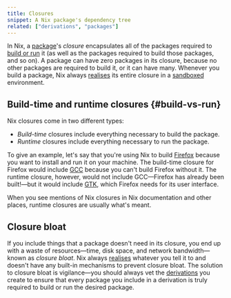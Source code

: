 ```yaml
---
title: Closures
snippet: A Nix package's dependency tree
related: ["derivations", "packages"]
---
```


In Nix, a [package]'s *closure* encapsulates all of the packages required to [build or run](#build-vs-run) it (as well as the packages required to build those packages, and so on).
A package can have zero packages in its closure, because no other packages are required to build it, or it can have many.
Whenever you build a package, Nix always [realises] its entire closure in a [sandboxed] environment.

## Build-time and runtime closures \{#build-vs-run}

Nix closures come in two different types:

- *Build-time* closures include everything necessary to build the package.
- *Runtime* closures include everything necessary to run the package.

To give an example, let's say that you're using Nix to build [Firefox] because you want to install and run it on your machine.
The build-time closure for Firefox would include [GCC] because you can't build Firefox without it.
The runtime closure, however, would not include GCC&mdash;Firefox has already been built!&mdash;but it would include [GTK], which Firefox needs for its user interface.

When you see mentions of Nix closures in Nix documentation and other places, runtime closures are usually what's meant.

## Closure bloat

If you include things that a package doesn't need in its closure, you end up with a waste of resources&mdash;time, disk space, and network bandwidth&mdash;known as *closure bloat*.
Nix always [realises] whatever you tell it to and doesn't have any built-in mechanisms to prevent closure bloat.
The solution to closure bloat is vigilance&mdash;you should always vet the [derivations] you create to ensure that every package you include in a derivation is truly required to build or run the desired package.

[derivations]: /concepts/derivations
[firefox]: https://mozilla.org/firefox
[gcc]: https://gcc.gnu.org
[gtk]: https://gtk.org
[package]: /concepts/packages
[realises]: /concepts/realisation
[sandboxed]: /concepts/sandboxing
